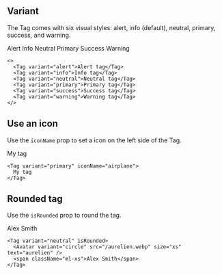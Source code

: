 
## Variant

The Tag comes with six visual styles: alert, info (default), neutral, primary, success, and warning.

<Preview>
  <Tag variant="alert">Alert</Tag>
  <Tag variant="info">Info</Tag>
  <Tag variant="neutral">Neutral</Tag>
  <Tag variant="primary">Primary</Tag>
  <Tag variant="success">Success</Tag>
  <Tag variant="warning">Warning</Tag>
</Preview>

```tsx sandbox
<>
  <Tag variant="alert">Alert tag</Tag>
  <Tag variant="info">Info tag</Tag>
  <Tag variant="neutral">Neutral tag</Tag>
  <Tag variant="primary">Primary tag</Tag>
  <Tag variant="success">Success tag</Tag>
  <Tag variant="warning">Warning tag</Tag>
</>
```

## Use an icon

Use the `iconName` prop to set a icon on the left side of the Tag.

<Preview>
  <Tag variant="primary" iconName="airplane">
    My tag
  </Tag>
</Preview>

```tsx sandbox
<Tag variant="primary" iconName="airplane">
  My tag
</Tag>
```

## Rounded tag

Use the `isRounded` prop to round the tag.

<Preview>
  <Tag variant="neutral" isRounded>
    <Avatar variant="circle" src="/aurelien.webp" size="xs" text="aurelien" />
    <span className="ml-xs">Alex Smith</span>
  </Tag>
</Preview>

```tsx sandbox
<Tag variant="neutral" isRounded>
  <Avatar variant="circle" src="/aurelien.webp" size="xs" text="aurelien" />
  <span className="ml-xs">Alex Smith</span>
</Tag>
```
